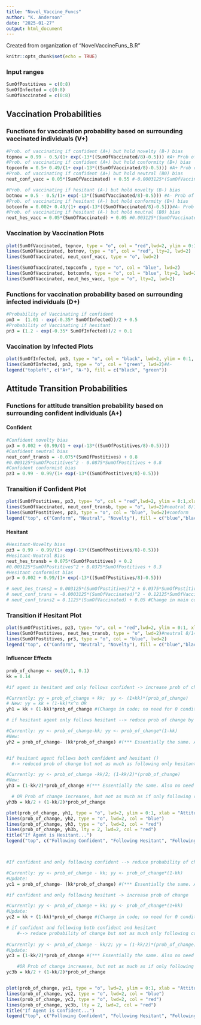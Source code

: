 ```yaml
---
title: "Novel_Vaccine_Funcs"
author: "K. Anderson"
date: "2025-01-27"
output: html_document
---
```


Created from organization of "NovelVaccineFuns_B.R"

```r
knitr::opts_chunk$set(echo = TRUE)
```

### Input ranges

```r
SumOfPostitives = c(0:8)
SumOfInfected = c(0:8)
SumOfVaccinated = c(0:8)
```

## Vaccination Probabilities

### Functions for vaccination probability based on surrounding vaccinated individuals (V+)
```r
#Prob. of vaccinating if confident (A+) but hold novelty (B-) bias
topnov = 0.99 - 0.5/(1+ exp(-13*((SumOfVaccinated/8)-0.5))) #A+ Prob of vacc Nov
#Prob. of vaccinating if confident (A+) but hold conformity (B+) bias
topconfm = 0.5+ 0.49/(1+ exp(-13*((SumOfVaccinated/8)-0.5))) #A+ Prob of vacc Conform
#Prob. of vaccinating if confident (A+) but hold neutral (B0) bias
neut_conf_vacc = 0.05*(SumOfVaccinated) + 0.55 #-0.0003125*(SumOfVaccinated)^2 + 0.06375*SumOfVaccinated + 0.5(12/04/24)

#Prob. of vaccinating if hesitant (A-) but hold novelty (B-) bias
botnov = 0.5 - 0.5/(1+ exp(-13*((SumOfVaccinated/8)-0.5))) #A- Prob of vacc Nov
#Prob. of vaccinating if hesitant (A-) but hold conformity (B+) bias
botconfm = 0.002+ 0.49/(1+ exp(-13*((SumOfVaccinated/8)-0.5)))#A- Prob of vacc conform
#Prob. of vaccinating if hesitant (A-) but hold neutral (B0) bias
neut_hes_vacc = 0.05*(SumOfVaccinated) + 0.05 #0.003125*(SumOfVaccinated)^2 + 0.025*SumOfVaccinated + 0.1 #

```

### Vaccination by Vaccination Plots
```r
plot(SumOfVaccinated, topnov, type = "o", col = "red",lwd=2, ylim = 0:1, xlab="Number of Surrounding Vaccinated (V+)", ylab = "Vaccination Probability")#A+
lines(SumOfVaccinated, botnov, type = "o", col = "red", lty=2, lwd=2)
lines(SumOfVaccinated, neut_conf_vacc, type = "o", lwd=2)

lines(SumOfVaccinated,topconfm , type = "o", col = "blue", lwd=2)
lines(SumOfVaccinated, botconfm, type = "o", col = "blue", lty=2, lwd=2)
lines(SumOfVaccinated, neut_hes_vacc, type = "o", lty=2, lwd=2)
```

### Functions for vaccination probability based on surrounding infected individuals (D+)
```r
#Probability of Vaccinating if confident
pm3 =  (1.01 - exp(-0.35* SumOfInfected))/2 + 0.5
#Probability of Vaccinating if hesitant
pn3 = (1.2 - exp(-0.35* SumOfInfected))/2 + 0.1
```

### Vaccination by Infected Plots
```r
plot(SumOfInfected, pm3, type = "o", col = "black", lwd=2, ylim = 0:1, xlab="Number of Surrounding Infected (D+)", ylab = "Vaccination Probability")#A+
lines(SumOfInfected, pn3, type = "o", col = "green", lwd=2)#A-
legend("topleft", c("A+", "A-"), fill = c("black", "green"))

```

## Attitude Transition Probabilities

### Functions for attitude transition probability based on surrounding confident individuals (A+)
#### Confident
```r
#Confident novelty bias
px3 = 0.002 + (0.99/(1 + exp(-13*((SumOfPostitives/8)-0.5)))) 
#Confident neutral bias
neut_conf_transb = -0.075*(SumOfPostitives) + 0.8
#0.003125*SumOfPostitives^2 - 0.0875*SumOfPostitives + 0.8
#Confident conformist bias
pz3 = 0.99 - 0.99/(1+ exp(-13*((SumOfPostitives/8)-0.5)))

```
### Transition if Confident Plot
```r
plot(SumOfPostitives, px3, type= "o", col = "red",lwd=2, ylim = 0:1,xlab = "Number of Surrounding Confident (A+)", ylab = "Prob. of Att. Trans. to Hesit. (A+ --> A-)")#novelty
lines(SumOfVaccinated, neut_conf_transb, type = "o", lwd=2)#neutral 8/14 poly
lines(SumOfPostitives, pz3, type = "o", col = "blue", lwd=2)#conform
legend("top", c("Conform", "Neutral", "Novelty"), fill = c("blue","black", "red"))
```

#### Hesitant
```r
#Hesitant-Novelty bias
pz3 = 0.99 - 0.99/(1+ exp(-13*((SumOfPostitives/8)-0.5)))
#Hesitant-Neutral Bias
neut_hes_transb = 0.075*(SumOfPostitives) + 0.2
#0.003125*SumOfPostitives^2 + 0.0375*SumOfPostitives + 0.3
#Hesitant conformist bias
pr3 = 0.002 + 0.99/(1+ exp(-13*((SumOfPostitives/8)-0.5))) 

# neut_hes_trans2 = 0.003125*(SumOfPostitives)^2 + 0.0375*SumOfPostitives + 0.3
# neut_conf_trans = -0.0003125*(SumOfVaccinated)^2 - 0.12125*SumOfVaccinated + 0.99
# neut_conf_trans2 = 0.1125*(SumOfVaccinated) + 0.05 #Change in main code
```

### Transition if Hesitant Plot
```r

plot(SumOfPostitives, pz3, type= "o", col = "red",lwd=2, ylim = 0:1, xlab = "Number of Surrounding Confident (A+)", ylab = "Prob. of Att. Trans to Conf. (A- --> A+)")
lines(SumOfPostitives, neut_hes_transb, type = "o", lwd=2)#neutral 8/14 poly
lines(SumOfPostitives, pr3, type = "o", col = "blue", lwd=2)
legend("top", c("Conform", "Neutral", "Novelty"), fill = c("blue","black", "red"))

```


#### Influencer Effects

```r
prob_of_change <- seq(0,1, 0.1)
kk = 0.14

#if agent is hesitant and only follows confident -> increase prob of change by some factor determined by kk

#Currently: yy = prob_of_change + kk;  yy <- (1+kk)*(prob_of_change)
# New: yy = kk + (1-kk)*x^n OR
yh1 = kk + (1-kk)*prob_of_change #(Change in code; no need for 0 condition)

# if hesitant agent only follows hesitant --> reduce prob of change by some factor of kk

#Currently: yy <- prob_of_change-kk; yy <- prob_of_change*(1-kk)
#New:
yh2 = prob_of_change- (kk*prob_of_change) #(*** Essentially the same. Also no need for 0 condition)


#if hesitant agent follows both confident and hesitant ()
  #-> reduced prob of change but not as much as following only hesitant (incorporates backfire effect)

#Currently: yy <- prob_of_change -kk/2; (1-kk/2)*(prob_of_change)
#New:
yh3 = (1-kk/2)*prob_of_change #(*** Essentially the same. Also no need for 0 condition - Keep)

  # OR Prob of change increases, but not as much as if only following confident
yh3b = kk/2 + (1-kk/2)*prob_of_change

plot(prob_of_change, yh1, type = "o", lwd=2, ylim = 0:1, xlab = "Attitude Transition Probability if Hesitant (A- --> A+)", ylab = "Probability after Influencer Effects")
lines(prob_of_change, yh2, type = "o", lwd=2, col = "blue")
lines(prob_of_change, yh3, type = "o", lwd=2, col = "red")
lines(prob_of_change, yh3b, lty = 2, lwd=2, col = "red")
title("If Agent is Hesitant...")
legend("top", c("Following Confident", "Following Hesitant", "Following Both", "Following Both_b"), lty = c(1,1,1,2), col = c("black","blue", "red", "red"))



#If confident and only following confident --> reduce probability of change by kk

#Currently: yy <- prob_of_change - kk; yy <- prob_of_change*(1-kk)
#Update:
yc1 = prob_of_change- (kk*prob_of_change) #(*** Essentially the same. Also no need for 0 condition)

#if confident and only following hesitant -> increase prob of change

#Currently: yy <- prob_of_change + kk; yy <- prob_of_change*(1+kk)
#Update:
yc2 = kk + (1-kk)*prob_of_change #(Change in code; no need for 0 condition)

# if confident and following both confident and hesitant 
    #--> reduce probability of change but not as much only following confident
   
#Currently: yy <- prob_of_change - kk/2; yy = (1-kk/2)*(prob_of_change)
#Update:
yc3 = (1-kk/2)*prob_of_change #(*** Essentially the same. Also no need for 0 condition -- Keep)

    #OR Prob of change increases, but not as much as if only following hesitant
yc3b = kk/2 + (1-kk/2)*prob_of_change


plot(prob_of_change, yc1, type = "o", lwd=2, ylim = 0:1, xlab = "Attitude Transition Probability if Confident (A+ --> A-)", ylab = "Probability after Influencer Effects")
lines(prob_of_change, yc2, type = "o", lwd=2, col = "blue")
lines(prob_of_change, yc3, type = "o", lwd=2, col = "red")
lines(prob_of_change, yc3b, lty = 2, lwd=2, col = "red")
title("If Agent is Confident...")
legend("top", c("Following Confident", "Following Hesitant", "Following Both", "Following Both_b"), lty = c(1,1,1,2), col = c("black","blue", "red", "red"))


```
